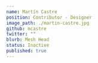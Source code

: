---
name: Martín Castre
position: Contributor - Designer
image_path: ./martin-castre.jpg
github: mcastre
twitter: ""
blurb: Mesh Head
status: Inactive
published: true
---
